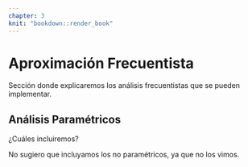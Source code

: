 ```yaml
---
chapter: 3
knit: "bookdown::render_book"
---
```


# Aproximación Frecuentista {#ch:frequentist}

Sección donde explicaremos los análisis frecuentistas que se pueden implementar.


## Análisis Paramétricos {#sec:parametric}

¿Cuáles incluiremos?


No sugiero que incluyamos los no paramétricos, ya que no los vimos.
